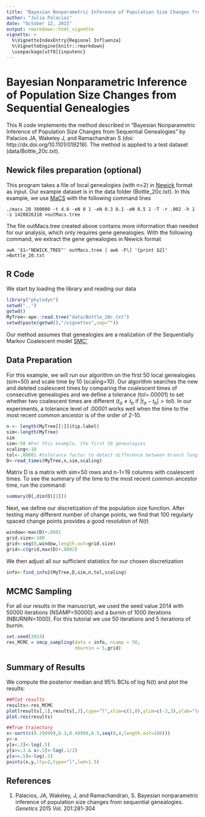 ```yaml
---
title: "Bayesian Nonparametric Inference of Population Size Changes from Sequential Genealogies"
author: "Julia Palacios"
date: "October 12, 2015"
output: rmarkdown::html_vignette
vignette: >
  %\VignetteIndexEntry{Regional Influenza}
  %\VignetteEngine{knitr::rmarkdown}
  \usepackage[utf8]{inputenc}
---
```


Bayesian Nonparametric Inference of Population Size Changes from Sequential Genealogies
==========================================================================


This R code implements the method described in "Bayesian Nonparametric Inference of Population Size Changes from Sequential Genealogies" by Palacios JA, Wakeley J, and Ramachandran S (doi: http://dx.doi.org/10.1101/019216). The method is applied to a test dataset (data/Bottle_20c.txt).


**Newick files preparation (optional)**
----------------------------

This program takes a file of local genealogies (with n>2) in [Newick](http://evolution.genetics.washington.edu/phylip/newicktree.html) format as input. Our example dataset  is in the data folder (Bottle_20c.txt). In this example, we use [MaCS](https://code.google.com/p/macs/) with the following command lines

```
./macs 20 300000 -t 4.0 -eN 0 1 -eN 0.3 0.1 -eN 0.5 1 -T -r .002 -h 1 -s 1420826310 >outMacs.tree
```
The file outMacs.tree created above contains more information than needed for our analysis, which only requires gene genealogies. With the following command, we extract the gene genealogies in Newick format
```
awk '$1~"NEWICK_TREE"' outMacs.tree | awk -F\] '{print $2}' >Bottle_20.txt
```

**R Code**
---------------
We start by loading the library and reading our data
```r
library("phylodyn")
setwd("..")
getwd()
MyTree<-ape::read.tree("data/Bottle_20c.txt")
setwd(paste(getwd(),"/vignettes",sep=""))
```
Our method assumes that genealogies are a realization of the Sequentially Markov Coalescent model [SMC'](http://bmcgenet.biomedcentral.com/articles/10.1186/1471-2156-7-16)



**Data Preparation**
----------------------

For this example, we will run our algorithm on the first 50 local genealogies (sim=50) and scale time by 10 (scaling=10). Our algorithm searches the new and deleted coalescent times by comparing the coalescent times of consecutive genealogies and we define a tolerance (tol=.00001) to set whether two coalescent times are different ($t_{a} \neq t_{b}$ if $|t_{a}-t_{b}|>tol$). In our experiments, a tolerance level of .00001 works well when the time to the most recent common ancestor is of the order of 2-10. 

```r
n <- length(MyTree[[1]]$tip.label)
sim<-length(MyTree) 
sim
sim<-50 #For this example, the first 50 genealogies
scaling<-10
tol<-.00001 #tolerance factor to detect difference between branch lengths
D<-read_times(MyTree,n,sim,scaling)
```

Matrix D is a matrix with sim=50 rows and n-1=19 columns with coalescent times. To see the summary of the time to the most recent common ancestor time, run the command:

```r
summary(D[,dim(D)[2]])
```

Next, we define our discretization of the population size function. After testing many different number of change points, we find that 100 regularly spaced change points provides a good resolution of $N(t)$

```r
window<-max(D)+.0001
grid.size<-100
grid<-seq(0,window,length.out=grid.size)
grid<-c(grid,max(D)+.0002)
```

We then adjust all our sufficient statistics for our chosen discretization  

```r
info<-find_info2(MyTree,D,sim,n,tol,scaling)
```

**MCMC Sampling**
-----------------------

For all our results in the manuscript, we used the seed value 2014 with 50000 iterations (NSAMP=50000) and a burnin of 1000 iterations (NBURNIN=1000). For this tutorial we use 50 iterations and 5 iterations of burnin. 

```r
set.seed(2014)
res_MCMC = smcp_sampling(data = info, nsamp = 50,
                         nburnin = 5,grid)

```

**Summary of Results**
--------------------------

We compute the posterior median and 95% BCIs of log N(t) and plot the results:

```r

##Plot results
results<-res_MCMC
plot(results[,1],results[,3],type="l",xlim=c(1,0),ylim=c(-3,3),ylab="log N(t)",xlab="No generations",col="white")
plot.res(results)

##True trajectory
x<-sort(c(0.299999,0.3,0.49999,0.5,seq(0,4,length.out=100)))
y<-x
y[x<.3]<-log(.5)
y[x>=.3 & x<.5]<-log(.1/2)
y[x>=.5]<-log(.5)
points(x,y,lty=2,type="l",lwd=1.5)

```  

References
---
1. Palacios, JA, Wakeley, J, and Ramachandran, S. Bayesian nonparametric inference of population size changes from sequential genealogies. *Genetics* 2015 Vol. 201:281-304


